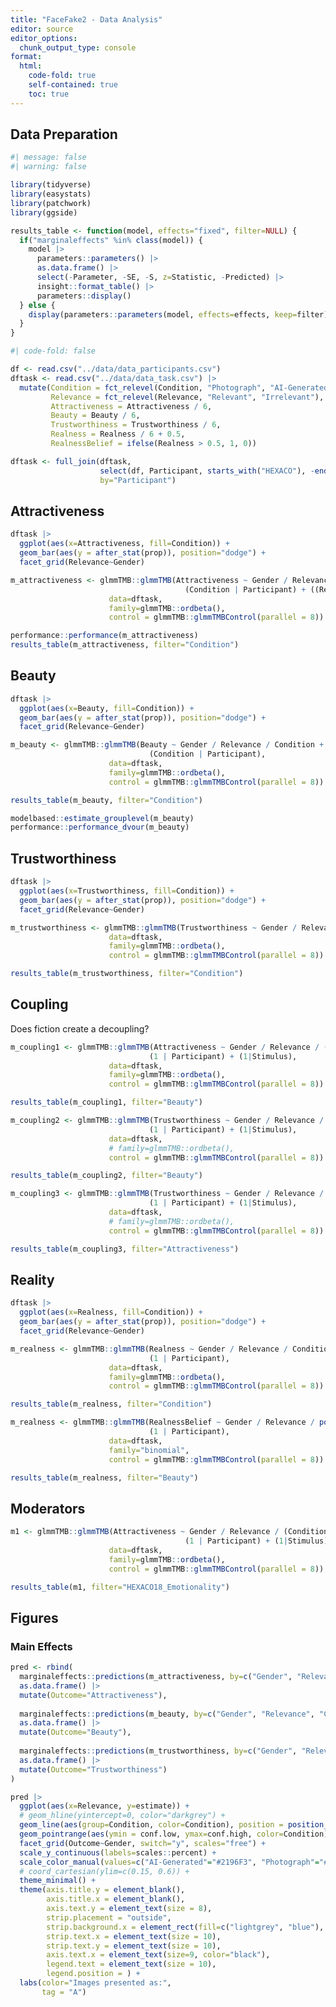 ```yaml
---
title: "FaceFake2 - Data Analysis"
editor: source
editor_options: 
  chunk_output_type: console
format:
  html:
    code-fold: true
    self-contained: true
    toc: true
---
```



## Data Preparation

```r
#| message: false
#| warning: false

library(tidyverse)
library(easystats)
library(patchwork)
library(ggside)

results_table <- function(model, effects="fixed", filter=NULL) {
  if("marginaleffects" %in% class(model)) {
    model |> 
      parameters::parameters() |> 
      as.data.frame() |> 
      select(-Parameter, -SE, -S, z=Statistic, -Predicted) |> 
      insight::format_table() |> 
      parameters::display()
  } else {
    display(parameters::parameters(model, effects=effects, keep=filter))
  }
}
```


```r
#| code-fold: false

df <- read.csv("../data/data_participants.csv") 
dftask <- read.csv("../data/data_task.csv") |> 
  mutate(Condition = fct_relevel(Condition, "Photograph", "AI-Generated"),
         Relevance = fct_relevel(Relevance, "Relevant", "Irrelevant"),
         Attractiveness = Attractiveness / 6,
         Beauty = Beauty / 6,
         Trustworthiness = Trustworthiness / 6,
         Realness = Realness / 6 + 0.5,
         RealnessBelief = ifelse(Realness > 0.5, 1, 0))

dftask <- full_join(dftask, 
                    select(df, Participant, starts_with("HEXACO"), -ends_with("_NR"), -ends_with("_R")),
                    by="Participant")
```


## Attractiveness 

```r
dftask |> 
  ggplot(aes(x=Attractiveness, fill=Condition)) +
  geom_bar(aes(y = after_stat(prop)), position="dodge") +
  facet_grid(Relevance~Gender) 
```

```r
m_attractiveness <- glmmTMB::glmmTMB(Attractiveness ~ Gender / Relevance / Condition + 
                                       (Condition | Participant) + ((Relevance / Condition)|Stimulus),
                      data=dftask, 
                      family=glmmTMB::ordbeta(),
                      control = glmmTMB::glmmTMBControl(parallel = 8))

performance::performance(m_attractiveness)
results_table(m_attractiveness, filter="Condition")
```

## Beauty 

```r
dftask |> 
  ggplot(aes(x=Beauty, fill=Condition)) +
  geom_bar(aes(y = after_stat(prop)), position="dodge") +
  facet_grid(Relevance~Gender) 
```

```r
m_beauty <- glmmTMB::glmmTMB(Beauty ~ Gender / Relevance / Condition + 
                               (Condition | Participant),
                      data=dftask, 
                      family=glmmTMB::ordbeta(),
                      control = glmmTMB::glmmTMBControl(parallel = 8))

results_table(m_beauty, filter="Condition")
```

```r
modelbased::estimate_grouplevel(m_beauty)
performance::performance_dvour(m_beauty)
```


## Trustworthiness 

```r
dftask |> 
  ggplot(aes(x=Trustworthiness, fill=Condition)) +
  geom_bar(aes(y = after_stat(prop)), position="dodge") +
  facet_grid(Relevance~Gender) 
```

```r
m_trustworthiness <- glmmTMB::glmmTMB(Trustworthiness ~ Gender / Relevance / Condition + (1 | Participant) + (1|Stimulus),
                      data=dftask, 
                      family=glmmTMB::ordbeta(),
                      control = glmmTMB::glmmTMBControl(parallel = 8))

results_table(m_trustworthiness, filter="Condition")
```

## Coupling

Does fiction create a decoupling?

```r
m_coupling1 <- glmmTMB::glmmTMB(Attractiveness ~ Gender / Relevance / (Beauty * Condition) + 
                               (1 | Participant) + (1|Stimulus),
                      data=dftask, 
                      family=glmmTMB::ordbeta(),
                      control = glmmTMB::glmmTMBControl(parallel = 8))

results_table(m_coupling1, filter="Beauty")
```

```r
m_coupling2 <- glmmTMB::glmmTMB(Trustworthiness ~ Gender / Relevance / (Beauty * Condition) + 
                               (1 | Participant) + (1|Stimulus),
                      data=dftask, 
                      # family=glmmTMB::ordbeta(),
                      control = glmmTMB::glmmTMBControl(parallel = 8))

results_table(m_coupling2, filter="Beauty")
```


```r
m_coupling3 <- glmmTMB::glmmTMB(Trustworthiness ~ Gender / Relevance / (Attractiveness * Condition) + 
                               (1 | Participant) + (1|Stimulus),
                      data=dftask, 
                      # family=glmmTMB::ordbeta(),
                      control = glmmTMB::glmmTMBControl(parallel = 8))

results_table(m_coupling3, filter="Attractiveness")
```

## Reality

```r
dftask |> 
  ggplot(aes(x=Realness, fill=Condition)) +
  geom_bar(aes(y = after_stat(prop)), position="dodge") +
  facet_grid(Relevance~Gender) 
```

```r
m_realness <- glmmTMB::glmmTMB(Realness ~ Gender / Relevance / Condition + 
                               (1 | Participant),
                      data=dftask, 
                      family=glmmTMB::ordbeta(),
                      control = glmmTMB::glmmTMBControl(parallel = 8))

results_table(m_realness, filter="Condition")

m_realness <- glmmTMB::glmmTMB(RealnessBelief ~ Gender / Relevance / poly(Beauty, 2) * Condition + 
                               (1 | Participant),
                      data=dftask, 
                      family="binomial",
                      control = glmmTMB::glmmTMBControl(parallel = 8))

results_table(m_realness, filter="Beauty")
```


## Moderators


```r
m1 <- glmmTMB::glmmTMB(Attractiveness ~ Gender / Relevance / (Condition * HEXACO18_Emotionality) + 
                                       (1 | Participant) + (1|Stimulus),
                      data=dftask, 
                      family=glmmTMB::ordbeta(),
                      control = glmmTMB::glmmTMBControl(parallel = 8))

results_table(m1, filter="HEXACO18_Emotionality")
```



## Figures

### Main Effects

```r
pred <- rbind(
  marginaleffects::predictions(m_attractiveness, by=c("Gender", "Relevance", "Condition"), newdata = "mean", re.form=NA) |>
  as.data.frame() |> 
  mutate(Outcome="Attractiveness"),
  
  marginaleffects::predictions(m_beauty, by=c("Gender", "Relevance", "Condition"), newdata = "mean", re.form=NA) |>
  as.data.frame() |> 
  mutate(Outcome="Beauty"),
  
  marginaleffects::predictions(m_trustworthiness, by=c("Gender", "Relevance", "Condition"), newdata = "mean", re.form=NA) |>
  as.data.frame() |> 
  mutate(Outcome="Trustworthiness")
)

pred |> 
  ggplot(aes(x=Relevance, y=estimate)) +
  # geom_hline(yintercept=0, color="darkgrey") +
  geom_line(aes(group=Condition, color=Condition), position = position_dodge(width=0.2), alpha=0.8, linewidth=0.2) +
  geom_pointrange(aes(ymin = conf.low, ymax=conf.high, color=Condition), position = position_dodge(width=0.2), size=0.2) +
  facet_grid(Outcome~Gender, switch="y", scales="free") +
  scale_y_continuous(labels=scales::percent) +
  scale_color_manual(values=c("AI-Generated"="#2196F3", "Photograph"="#F44336")) +
  # coord_cartesian(ylim=c(0.15, 0.6)) +
  theme_minimal() +
  theme(axis.title.y = element_blank(),
        axis.title.x = element_blank(),
        axis.text.y = element_text(size = 8),
        strip.placement = "outside",
        strip.background.x = element_rect(fill=c("lightgrey", "blue"), color=NA),
        strip.text.x = element_text(size = 10),
        strip.text.y = element_text(size = 10),
        axis.text.x = element_text(size=9, color="black"),
        legend.text = element_text(size = 10),
        legend.position = ) +
  labs(color="Images presented as:",
       tag = "A")
```


